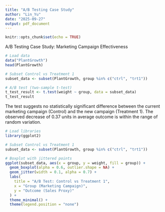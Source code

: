 ```yaml
---
title: "A/B Testing Case Study"
author: "Lin_Yu"
date: "2025-09-27"
output: pdf_document
---
```


```r
knitr::opts_chunk$set(echo = TRUE)
```

A/B Testing Case Study: Marketing Campaign Effectiveness

```r
# Load data
data("PlantGrowth")
head(PlantGrowth)
```
```r
# Subset Control vs Treatment 1
subset_data <- subset(PlantGrowth, group %in% c("ctrl", "trt1"))

# A/B test (two-sample t-test)
t_test_result <- t.test(weight ~ group, data = subset_data)
t_test_result

```
The test suggests no statistically significant difference between the current marketing campaign (Control) and the new campaign (Treatment 1). The observed decrease of 0.37 units in average outcome is within the range of random variation.

```r
# Load libraries
library(ggplot2)

# Subset Control vs Treatment 1
subset_data <- subset(PlantGrowth, group %in% c("ctrl", "trt1"))

# Boxplot with jittered points
ggplot(subset_data, aes(x = group, y = weight, fill = group)) +
  geom_boxplot(alpha = 0.6, outlier.shape = NA) +
  geom_jitter(width = 0.1, alpha = 0.7) +
  labs(
    title = "A/B Test: Control vs Treatment 1",
    x = "Group (Marketing Campaign)",
    y = "Outcome (Sales Proxy)"
  ) +
  theme_minimal() +
  theme(legend.position = "none")

```

